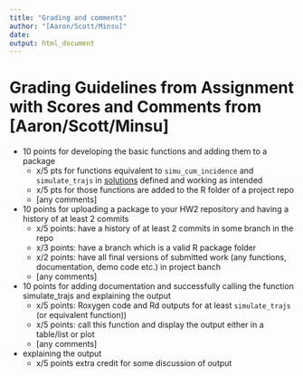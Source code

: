 ```yaml
---
title: "Grading and comments"
author: "[Aaron/Scott/Minsu]"
date:
output: html_document
---
```



# Grading Guidelines from Assignment with Scores and Comments from [Aaron/Scott/Minsu]

- 10 points for developing the basic functions and adding them to a package
	- x/5 pts for functions equivalent to `simu_cum_incidence` and `simulate_trajs` in [solutions](https://github.com/advanced-R-2021/HW2_solutions) defined and working as intended
	- x/5 pts for those functions are added to the R folder of a project repo
	- [any comments]

- 10 points for uploading a package to your HW2 repository and having a history of at least 2 commits
	- x/5 points: have a history of at least 2 commits in some branch in the repo
	- x/3 points: have a branch which is a valid R package folder
	- x/2 points: have all final versions of submitted work (any functions, documentation, demo code etc.) in project banch
	- [any comments]

- 10 points for adding documentation and successfully calling the function simulate_trajs and explaining the output
	- x/5 points: Roxygen code and Rd outputs for at least `simulate_trajs` (or equivalent function))
	- x/5 points: call this function and display the output either in a table/list or plot
	- [any comments]

- explaining the output
	- x/5 points extra credit for some discussion of output
